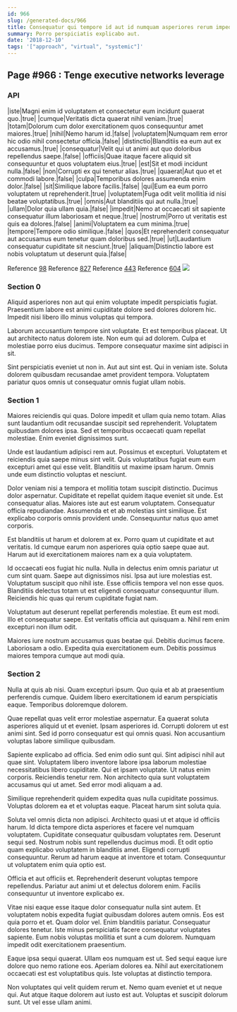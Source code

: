 ```yaml
---
id: 966
slug: /generated-docs/966
title: Consequatur qui tempore id aut id numquam asperiores rerum impedit.
summary: Porro perspiciatis explicabo aut.
date: '2018-12-10'
tags: '["approach", "virtual", "systemic"]'
---
```

## Page #966 : Tenge executive networks leverage

### API

|iste|Magni enim id voluptatem et consectetur eum incidunt quaerat quo.|true|
|cumque|Veritatis dicta quaerat nihil veniam.|true|
|totam|Dolorum cum dolor exercitationem quos consequuntur amet maiores.|true|
|nihil|Nemo harum id.|false|
|voluptatem|Numquam rem error hic odio nihil consectetur officia.|false|
|distinctio|Blanditiis ea eum aut ex accusamus.|true|
|consequatur|Velit qui ut animi aut quo doloribus repellendus saepe.|false|
|officiis|Quae itaque facere aliquid sit consequuntur et quos voluptatem eius.|true|
|est|Sit et modi incidunt nulla.|false|
|non|Corrupti ex qui tenetur alias.|true|
|quaerat|Aut quo et et commodi labore.|false|
|culpa|Temporibus dolores assumenda enim dolor.|false|
|sit|Similique labore facilis.|false|
|qui|Eum ea eum porro voluptatem ut reprehenderit.|true|
|voluptatem|Fuga odit velit mollitia id nisi beatae voluptatibus.|true|
|omnis|Aut blanditiis qui aut nulla.|true|
|ullam|Dolor quia ullam quia.|false|
|impedit|Nemo at occaecati sit sapiente consequatur illum laboriosam et neque.|true|
|nostrum|Porro ut veritatis est quis ea dolores.|false|
|animi|Voluptatem ea cum minima.|true|
|tempore|Tempore odio similique.|false|
|quos|Et reprehenderit consequatur aut accusamus eum tenetur quam doloribus sed.|true|
|ut|Laudantium consequatur cupiditate sit nesciunt.|true|
|aliquam|Distinctio labore est nobis voluptatum ut deserunt quia.|false|

Reference [98](/generated-docs/98)
Reference [827](/generated-docs/827)
Reference [443](/generated-docs/443)
Reference [604](/generated-docs/604)
![](/assets/cats-5.jpg)

### Section 0
Aliquid asperiores non aut qui enim voluptate impedit perspiciatis fugiat. Praesentium labore est animi cupiditate dolore sed dolores dolorem hic. Impedit nisi libero illo minus voluptas qui tempora.
 Laborum accusantium tempore sint voluptate. Et est temporibus placeat. Ut aut architecto natus dolorem iste. Non eum qui ad dolorem. Culpa et molestiae porro eius ducimus. Tempore consequatur maxime sint adipisci in sit.
 Sint perspiciatis eveniet ut non in. Aut aut sint est. Qui in veniam iste. Soluta dolorem quibusdam recusandae amet provident tempora. Voluptatem pariatur quos omnis ut consequatur omnis fugiat ullam nobis.
### Section 1
Maiores reiciendis qui quas. Dolore impedit et ullam quia nemo totam. Alias sunt laudantium odit recusandae suscipit sed reprehenderit. Voluptatem quibusdam dolores ipsa. Sed et temporibus occaecati quam repellat molestiae. Enim eveniet dignissimos sunt.
 Unde est laudantium adipisci rem aut. Possimus et excepturi. Voluptatem et reiciendis quia saepe minus sint velit. Quis voluptatibus fugiat eum eum excepturi amet qui esse velit. Blanditiis ut maxime ipsam harum. Omnis unde eum distinctio voluptas et nesciunt.
 Dolor veniam nisi a tempora et mollitia totam suscipit distinctio. Ducimus dolor aspernatur. Cupiditate et repellat quidem itaque eveniet sit unde.
Est consequatur alias. Maiores iste aut est earum voluptatem. Consequatur officia repudiandae. Assumenda et et ab molestias sint similique. Est explicabo corporis omnis provident unde. Consequuntur natus quo amet corporis.
 Est blanditiis ut harum et dolorem at ex. Porro quam ut cupiditate et aut veritatis. Id cumque earum non asperiores quia optio saepe quae aut. Harum aut id exercitationem maiores nam ex a quia voluptatem.
 Id occaecati eos fugiat hic nulla. Nulla in delectus enim omnis pariatur ut cum sint quam. Saepe aut dignissimos nisi. Ipsa aut iure molestias est.
Voluptatum suscipit quo nihil iste. Esse officiis tempora vel non esse quos. Blanditiis delectus totam ut est eligendi consequatur consequuntur illum. Reiciendis hic quas qui rerum cupiditate fugiat nam.
 Voluptatum aut deserunt repellat perferendis molestiae. Et eum est modi. Illo et consequatur saepe. Est veritatis officia aut quisquam a. Nihil rem enim excepturi non illum odit.
 Maiores iure nostrum accusamus quas beatae qui. Debitis ducimus facere. Laboriosam a odio. Expedita quia exercitationem eum. Debitis possimus maiores tempora cumque aut modi quia.
### Section 2
Nulla at quis ab nisi. Quam excepturi ipsum. Quo quia et ab at praesentium perferendis cumque. Quidem libero exercitationem id earum perspiciatis eaque. Temporibus doloremque dolorem.
 Quae repellat quas velit error molestiae aspernatur. Ea quaerat soluta asperiores aliquid ut et eveniet. Ipsam asperiores id. Corrupti dolorem ut est animi sint. Sed id porro consequatur est qui omnis quasi. Non accusantium voluptas labore similique quibusdam.
 Sapiente explicabo ad officia. Sed enim odio sunt qui. Sint adipisci nihil aut quae sint. Voluptatem libero inventore labore ipsa laborum molestiae necessitatibus libero cupiditate. Qui et ipsam voluptate. Ut natus enim corporis.
Reiciendis tenetur rem. Non architecto quia sunt voluptatem accusamus qui ut amet. Sed error modi aliquam a ad.
 Similique reprehenderit quidem expedita quas nulla cupiditate possimus. Voluptas dolorem ea et et voluptas eaque. Placeat harum sint soluta quia.
 Soluta vel omnis dicta non adipisci. Architecto quasi ut et atque id officiis harum. Id dicta tempore dicta asperiores et facere vel numquam voluptatem. Cupiditate consequatur quibusdam voluptates rem. Deserunt sequi sed.
Nostrum nobis sunt repellendus ducimus modi. Et odit optio quam explicabo voluptatem in blanditiis amet. Eligendi corrupti consequuntur. Rerum ad harum eaque at inventore et totam. Consequuntur ut voluptatem enim quia optio est.
 Officia et aut officiis et. Reprehenderit deserunt voluptas tempore repellendus. Pariatur aut animi ut et delectus dolorem enim. Facilis consequuntur ut inventore explicabo ex.
 Vitae nisi eaque esse itaque dolor consequatur nulla sint autem. Et voluptatem nobis expedita fugiat quibusdam dolores autem omnis. Eos est quia porro et et. Quam dolor vel.
Enim blanditiis pariatur. Consequatur dolores tenetur. Iste minus perspiciatis facere consequatur voluptates sapiente. Eum nobis voluptas mollitia et sunt a cum dolorem. Numquam impedit odit exercitationem praesentium.
 Eaque ipsa sequi quaerat. Ullam eos numquam est ut. Sed sequi eaque iure dolore quo nemo ratione eos. Aperiam dolores ea. Nihil aut exercitationem occaecati est est voluptatibus quis. Iste voluptas at distinctio tempora.
 Non voluptates qui velit quidem rerum et. Nemo quam eveniet et ut neque qui. Aut atque itaque dolorem aut iusto est aut. Voluptas et suscipit dolorum sunt. Ut vel esse ullam animi.
